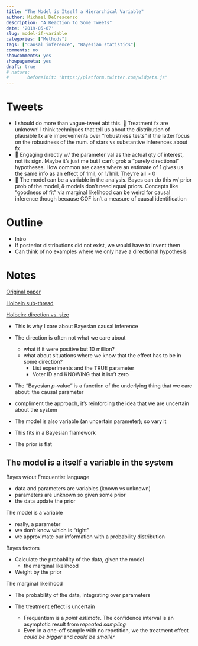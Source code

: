 ```yaml
---
title: "The Model is Itself a Hierarchical Variable"
author: Michael DeCrescenzo
description: "A Reaction to Some Tweets"
date: '2019-05-07'
slug: model-if-variable
categories: ["Methods"]
tags: ["Causal inference", "Bayesian statistics"]
comments: no
showcomments: yes
showpagemeta: yes
draft: true
# nature:
#       beforeInit: "https://platform.twitter.com/widgets.js"
---
```


# Tweets

- I should do more than vague-tweet abt this.
🔸 Treatment fx are unknown! I think techniques that tell us about the distribution of plausible fx are improvements over "robustness tests" if the latter focus on the robustness of the num. of stars vs substantive inferences about fx
- 🔸 Engaging directly w/ the parameter val as the actual qty of interest, not its sign. Maybe it's just me but I can't grok a "purely directional" hypotheses. How common are cases where an estimate of 1 gives us the same info as an effect of 1mil, or 1/1mil. They're all > 0
- 🔸 The model can be a variable in the analysis. Bayes can do this w/ prior prob of the model, & models don't need equal priors. Concepts like "goodness of fit" via marginal likelihood can be weird for causal inference though because GOF isn't a measure of causal identification


# Outline

- Intro
- If posterior distributions did not exist, we would have to invent them
- Can think of no examples where we only have a directional hypothesis

# Notes


[Original paper](https://t.co/L4AMcbbS2g?amp=1)

[Holbein sub-thread](https://twitter.com/JohnHolbein1/status/1125726900331130880)

[Holbein: direction vs. size](https://twitter.com/JohnHolbein1/status/1125727699639701505)

- This is why I care about Bayesian causal inference
- The direction is often not what we care about
  - what if it were positive but 10 million?
  - what about situations where we know that the effect has to be in some direction?
    - List experiments and the TRUE parameter
    - Voter ID and KNOWING that it isn't zero
- The "Bayesian $p$-value" is a function of the underlying thing that we care about: the causal parameter


- compliment the approach, it's reinforcing the idea that we are uncertain about the system
- The model is also variable (an uncertain parameter); so vary it
- This fits in a Bayesian framework
- The prior is flat

## The model is a itself a variable in the system

Bayes w/out Frequentist language

- data and parameters are variables (known vs unknown)
- parameters are unknown so given some prior
- the data update the prior

The model is a variable

- really, a parameter
- we don't know which is "right"
- we approximate our information with a probability distribution





Bayes factors

- Calculate the probability of the data, given the model
  - the marginal likelihood
- Weight by the prior 


The marginal likelihood

- The probability of the data, integrating over parameters

- The treatment effect is uncertain
  - Frequentism is a *point estimate*. The confidence interval is an asymptotic result from *repeated sampling*
  - Even in a one-off sample with no repetition, we the treatment effect *could be bigger* and *could be smaller*
